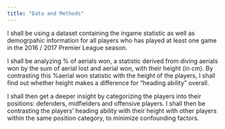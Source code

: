 ```yaml
---
title: "Data and Methods"
---
```



  I shall be using a dataset containing the ingame statistic as well as demogrpahic information for all players who has played at least one game in the 2016 / 2017 Premier League season. 
 
  I shall be analyzing % of aerials won, a statistic derived from diving aerials won by the sum of aerial lost and aerial won, with their height (in cm). By contrasting this %aerial won statistic with the height of the players, I shall find out whether height makes a difference for "heading ability" overall. 
  
  I shall then get a deeper insight by categorizing the players into their positions: defenders, midfielders and offensive players. I shall then be contrasting the players' heading ability with their height with other players within the same position category, to minimize confounding factors. 